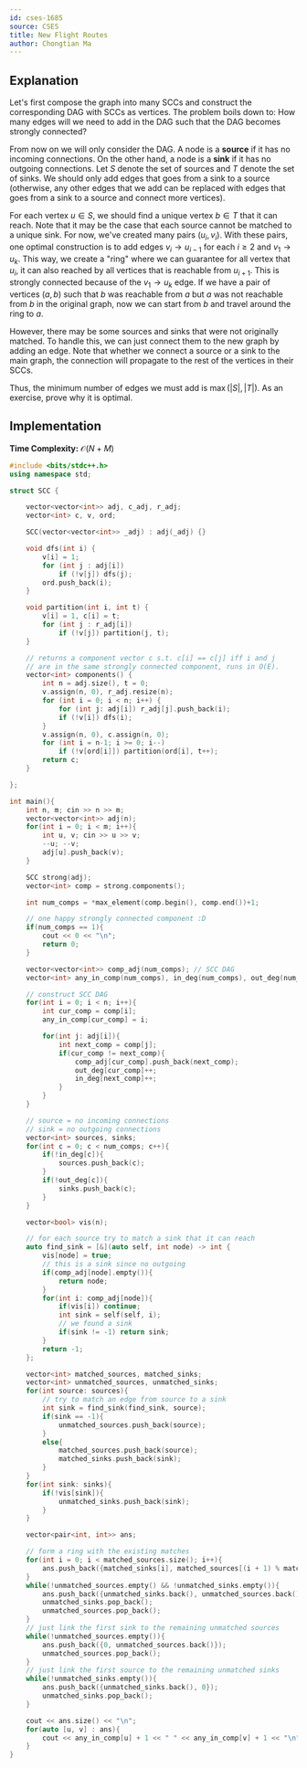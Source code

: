 ```yaml
---
id: cses-1685
source: CSES
title: New Flight Routes
author: Chongtian Ma
---
```


## Explanation

Let's first compose the graph into many SCCs and construct the corresponding DAG
with SCCs as vertices. The problem boils down to: How many edges will we need to
add in the DAG such that the DAG becomes strongly connected?

From now on we will only consider the DAG. A node is a **source** if it has no
incoming connections. On the other hand, a node is a **sink** if it has no
outgoing connections. Let $S$ denote the set of sources and $T$ denote the set
of sinks. We should only add edges that goes from a sink to a source (otherwise,
any other edges that we add can be replaced with edges that goes from a sink to
a source and connect more vertices).

For each vertex $u \in S$, we should find a unique vertex $b \in T$ that it can
reach. Note that it may be the case that each source cannot be matched to a
unique sink. For now, we've created many pairs $(u_i, v_i)$. With these pairs,
one optimal construction is to add edges $v_i \rightarrow u_{i-1}$ for each
$i \geq 2$ and $v_1 \rightarrow u_k$. This way, we create a "ring" where we can
guarantee for all vertex that $u_i$, it can also reached by all vertices that is
reachable from $u_{i+1}$. This is strongly connected because of the
$v_1 \rightarrow u_k$ edge. If we have a pair of vertices $(a, b)$ such that $b$
was reachable from $a$ but $a$ was not reachable from $b$ in the original graph,
now we can start from $b$ and travel around the ring to $a$.

However, there may be some sources and sinks that were not originally matched.
To handle this, we can just connect them to the new graph by adding an edge.
Note that whether we connect a source or a sink to the main graph, the
connection will propagate to the rest of the vertices in their SCCs.

Thus, the minimum number of edges we must add is $\max(|S|,|T|)$. As an
exercise, prove why it is optimal.

## Implementation

**Time Complexity:** $\mathcal{O}(N + M)$

<LanguageSection>

<CPPSection>

```cpp
#include <bits/stdc++.h>
using namespace std;

struct SCC {

    vector<vector<int>> adj, c_adj, r_adj;
    vector<int> c, v, ord;

    SCC(vector<vector<int>> _adj) : adj(_adj) {}

    void dfs(int i) {
        v[i] = 1;
        for (int j : adj[i])
            if (!v[j]) dfs(j);
        ord.push_back(i);
    }

    void partition(int i, int t) {
        v[i] = 1, c[i] = t;
        for (int j : r_adj[i])
            if (!v[j]) partition(j, t);
    }

    // returns a component vector c s.t. c[i] == c[j] iff i and j
    // are in the same strongly connected component, runs in O(E).
    vector<int> components() {
        int n = adj.size(), t = 0;
        v.assign(n, 0), r_adj.resize(n);
        for (int i = 0; i < n; i++) {
            for (int j: adj[i]) r_adj[j].push_back(i);
            if (!v[i]) dfs(i);
        }
        v.assign(n, 0), c.assign(n, 0);
        for (int i = n-1; i >= 0; i--)
            if (!v[ord[i]]) partition(ord[i], t++);
        return c;
    }

};

int main(){
	int n, m; cin >> n >> m;
	vector<vector<int>> adj(n);
	for(int i = 0; i < m; i++){
		int u, v; cin >> u >> v;
		--u; --v;
		adj[u].push_back(v);
	}

	SCC strong(adj);
	vector<int> comp = strong.components();

	int num_comps = *max_element(comp.begin(), comp.end())+1;

	// one happy strongly connected component :D
	if(num_comps == 1){
		cout << 0 << "\n";
		return 0;
	}

   	vector<vector<int>> comp_adj(num_comps); // SCC DAG
   	vector<int> any_in_comp(num_comps), in_deg(num_comps), out_deg(num_comps);

   	// construct SCC DAG
	for(int i = 0; i < n; i++){
		int cur_comp = comp[i];
		any_in_comp[cur_comp] = i;

		for(int j: adj[i]){
			int next_comp = comp[j];
			if(cur_comp != next_comp){
				comp_adj[cur_comp].push_back(next_comp);
				out_deg[cur_comp]++;
				in_deg[next_comp]++;
			}
		}
	}

	// source = no incoming connections
	// sink = no outgoing connections
	vector<int> sources, sinks;
	for(int c = 0; c < num_comps; c++){
		if(!in_deg[c]){
			sources.push_back(c);
		}
		if(!out_deg[c]){
			sinks.push_back(c);
		}
	}

	vector<bool> vis(n);

	// for each source try to match a sink that it can reach
	auto find_sink = [&](auto self, int node) -> int {
		vis[node] = true;
		// this is a sink since no outgoing
		if(comp_adj[node].empty()){
			return node;
		}
		for(int i: comp_adj[node]){
			if(vis[i]) continue;
			int sink = self(self, i);
			// we found a sink
			if(sink != -1) return sink;
		}
		return -1;
	};

	vector<int> matched_sources, matched_sinks;
	vector<int> unmatched_sources, unmatched_sinks;
	for(int source: sources){
		// try to match an edge from source to a sink
		int sink = find_sink(find_sink, source);
		if(sink == -1){
			unmatched_sources.push_back(source);
		}
		else{
			matched_sources.push_back(source);
			matched_sinks.push_back(sink);
		}
	}
	for(int sink: sinks){
		if(!vis[sink]){
			unmatched_sinks.push_back(sink);
		}
	}

	vector<pair<int, int>> ans;

	// form a ring with the existing matches
	for(int i = 0; i < matched_sources.size(); i++){
		ans.push_back({matched_sinks[i], matched_sources[(i + 1) % matched_sources.size()]});
	}
	while(!unmatched_sources.empty() && !unmatched_sinks.empty()){
		ans.push_back({unmatched_sinks.back(), unmatched_sources.back()});
		unmatched_sinks.pop_back();
		unmatched_sources.pop_back();
	}
	// just link the first sink to the remaining unmatched sources
	while(!unmatched_sources.empty()){
		ans.push_back({0, unmatched_sources.back()});
		unmatched_sources.pop_back();
	}
	// just link the first source to the remaining unmatched sinks
	while(!unmatched_sinks.empty()){
		ans.push_back({unmatched_sinks.back(), 0});
		unmatched_sinks.pop_back();
	}

	cout << ans.size() << "\n";
	for(auto [u, v] : ans){
		cout << any_in_comp[u] + 1 << " " << any_in_comp[v] + 1 << "\n";
	}
}
```

</CPPSection>

</LanguageSection>
